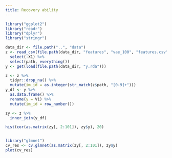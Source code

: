 ```yaml
---
title: Recovery ability
---
```


```r
library("ggplot2")
library("readr")
library("dplyr")
library("stringr")
```


```r
data_dir <- file.path("..", "data")
z <- read_csv(file.path(data_dir, "features", "vae_100", "features.csv")) %>%
  select(-X1) %>%
  select(path, everything())
y <- get(load(file.path(data_dir, "y.rda")))

z <- z %>%
  tidyr::drop_na() %>%
  mutate(im_id = as.integer(str_match(z$path, "[0-9]+")))
y_df <- y %>%
  as.data.frame() %>%
  rename(y = V1) %>%
  mutate(im_id = row_number())

zy <- z %>%
  inner_join(y_df)

hist(cor(as.matrix(zy[, 2:101]), zy$y), 20)


library("glmnet")
cv_res <- cv.glmnet(as.matrix(zy[, 2:101]), zy$y)
plot(cv_res)
```
